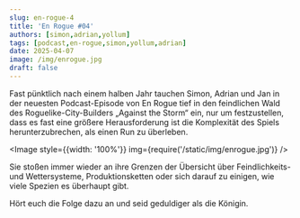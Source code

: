 ---
slug: en-rogue-4
title: 'En Rogue #04'
authors: [simon,adrian,yollum]
tags: [podcast,en-rogue,simon,yollum,adrian]
date: 2025-04-07
image: /img/enrogue.jpg
draft: false
---


Fast pünktlich nach einem halben Jahr tauchen Simon, Adrian und Jan in der neuesten Podcast-Episode von En Rogue tief in den feindlichen Wald des Roguelike-City-Builders „Against the Storm“ ein, nur um festzustellen, dass es fast eine größere Herausforderung ist die Komplexität des Spiels herunterzubrechen, als einen Run zu überleben.

<Image style={{width: '100%'}} img={require('/static/img/enrogue.jpg')} />

<!--truncate-->

Sie stoßen immer wieder an ihre Grenzen der Übersicht über Feindlichkeits- und Wettersysteme, Produktionsketten oder sich darauf zu einigen, wie viele Spezien es überhaupt gibt.

Hört euch die Folge dazu an und seid geduldiger als die Königin. 

<ReactPlayer
    width="100%"
    height="50px"
    controls
    url='https://m10z.picnotes.de/EnRogue/EnRogue_004.mp3'
/>
